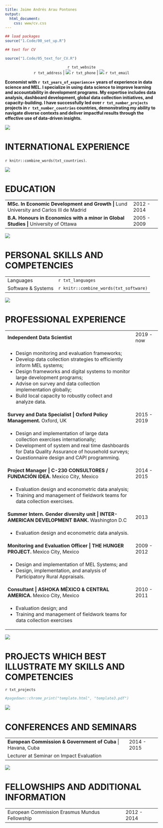 ```yaml
---
title: Jaime Andrés Arau Pontones
output:
  html_document:
    css: www/cv.css
---
```


```r
## load packages
source("1.Code/00_set_up.R")

## text for CV

source("1.Code/05_text_for_CV.R")


```

<head>

  <style>
      <link href="https://fonts.googleapis.com/css2?family=Roboto&display=swap" rel="stylesheet">
  </style>
</head>


<p style = "text-align: center;">
`r txt_website` <br>
`r txt_address`  | <img class = "icon_intro" src = "4.imgs/phone.png"> `r txt_phone` | <img class = "icon_intro" src = "4.imgs/email.png"> `r txt_email` 
</p>


<p style = "font-weight: bold;">

Economist with `r txt_years_of_experience`+ years of experience in data science and MEL. I specialize in using data science to improve learning and accountability in development programs. My expertise includes data analysis, dashboard development, global data collection initiatives, and capacity-building. I have successfully led over `r txt_number_projects` projects in `r txt_number_countries` countries, demonstrating my ability to navigate diverse contexts and deliver impactful results through the effective use of data-driven insights.
</p>

 

<img src = "4.imgs/globe.png" class = "icon_header icon_big"> <h1 class="header_section"> INTERNATIONAL EXPERIENCE </h1>


`r knitr::combine_words(txt_countries)`.



<img src ="4.imgs/education.png" class = "icon_header icon_big">  <h1 class="header_section"> EDUCATION </h1>


<table>
  <tr>
    <td> **MSc. In Economic Development and Growth |** Lund University and Carlos III de Madrid	 </td>
    <td class = "col_period"> 2012 - 2014 </td>
  </tr>
  
  <tr>
  <td> **B.A. Honours in Economics with a minor in Global Studies |** University of Ottawa  </td>
  <td class = "col_period"> 2005 - 2009</td>
  </tr>
  
</table>


<img src ="4.imgs/skills.png" class = "icon_header"> <h1 class="header_section"> PERSONAL SKILLS AND COMPETENCIES </h1>


<table class = "skills">
  <tr>
    <td class = "col_skills"> Languages </td>
    <td> `r txt_languages` </td>
  </tr>
  
  <tr>
    <td> Software & Systems</td>
    <td> `r knitr::combine_words(txt_software)` </td>
  </tr>
</table>


<img src ="4.imgs/experience.png" class = "icon_header"> <h1 class="header_section"> PROFESSIONAL EXPERIENCE </h1>

<table>


<tr>
  <td>**Independent Data Scientist**</td>
  <td class ="col_period" >2019 - now</td>
</tr>

<tr>
<td>
* Design monitoring and evaluation frameworks;
* Develop data collection strategies to efficiently inform MEL systems;
* Design frameworks and digital systems to monitor large development programs;
* Advise on survey and data collection implementation globally;
* Build local capacity to robustly collect and analyze data.
</td>
</tr>

<tr>
  <td>**Survey and Data Specialist | Oxford Policy Management.** Oxford, UK</td>
  <td class ="col_period" >2015 - 2019</td>
</tr>

<tr>
<td>
* Design and implementation of large data collection exercises internationally; 
* Development of system and real time dashboards for Data Quality Assurance of household surveys; 
* Questionnaire design and CAPI programming.

</td>
</tr>


<tr>
  <td>**Project Manager | C-230 CONSULTORES / FUNDACIÓN IDEA.** Mexico City, Mexico</td>
  <td class ="col_period" >2014 - 2015</td>
</tr>

<tr>
<td>
*	Evaluation design and econometric data analysis; 
*	Training and management of fieldwork teams for data collection exercises.
</td>
</tr>


<tr>
  <td>**Summer Intern. Gender diversity unit | INTER-AMERICAN DEVELOPMENT BANK.** Washington D.C</td>
  <td class ="col_period" >2013</td>
</tr>

<tr>
<td>
*	Evaluation design and econometric data analysis.
</td>
</tr>


<tr>
  <td>**Monitoring and Evaluation Officer | THE HUNGER PROJECT.** Mexico City, Mexico</td>
  <td class ="col_period" >2009 - 2012</td>
</tr>

<tr>
<td>
*	Design and implementation of MEL Systems; and
*	Design, implementation, and analysis of Participatory Rural Appraisals.

</td>
</tr>


<tr>
  <td>**Consultant | ASHOKA MÉXICO & CENTRAL AMERICA.** Mexico City, Mexico</td>
  <td class ="col_period" >2010 - 2011</td>
</tr>

<tr>
<td>
*	Evaluation design; and
* Training and management of fieldwork teams for data collection exercises


</td>
</tr>

</table>

<div class = "page_break"> </div>

<img src ="4.imgs/projects.png" class = "icon_header"> <h1 class="header_section"> PROJECTS WHICH BEST ILLUSTRATE MY SKILLS AND COMPETENCIES </h1>

`r txt_projects`
<!-- Write your comments here 
<table id = "table_projects">
`r txt_projects`
</table>

-->

```r
#pagedown::chrome_print("template.html", "template3.pdf")
```


<img src ="4.imgs/conference.png" class = "icon_header"> <h1 class="header_section"> CONFERENCES AND SEMINARS </h1>

<table>

<tr>
  <td>**European Commission & Government of Cuba** | Havana, Cuba</td>
  <td class ="col_period" >2014 - 2015</td>
</tr>

<tr>
<td>
Lecturer at Seminar on Impact Evaluation
</td>
</tr>
</table>

<img src ="4.imgs/fellowship.png" class = "icon_header"> <h1 class="header_section"> FELLOWSHIPS AND ADDITIONAL INFORMATION </h1>

<table>

<tr>
  <td>European Commission Erasmus Mundus Fellowship</td>
  <td class ="col_period" >2012 - 2014</td>
</tr>


</table>